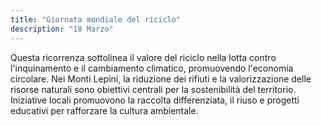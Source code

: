 ```yaml
---
title: "Giornata mondiale del riciclo"
description: "18 Marzo"
---
```


Questa ricorrenza sottolinea il valore del riciclo nella lotta contro l'inquinamento e il cambiamento climatico, promuovendo l'economia circolare. Nei Monti Lepini, la riduzione dei rifiuti e la valorizzazione delle risorse naturali sono obiettivi centrali per la sostenibilità del territorio. Iniziative locali promuovono la raccolta differenziata, il riuso e progetti educativi per rafforzare la cultura ambientale. 